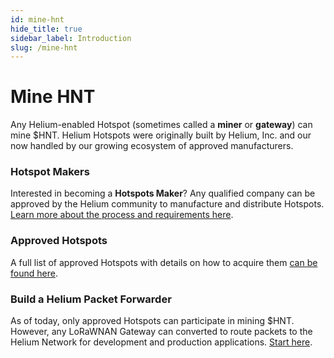 ```yaml
---
id: mine-hnt
hide_title: true
sidebar_label: Introduction
slug: /mine-hnt
---
```



# Mine HNT

Any Helium-enabled Hotspot (sometimes called a **miner** or **gateway**) can mine $HNT. Helium Hotspots were originally built by Helium, Inc. and our now handled by our growing ecosystem of approved manufacturers.

### Hotspot Makers 

Interested in becoming a **Hotspots Maker**? Any qualified company can be approved by the Helium community to manufacture and distribute Hotspots. [Learn more about the process and requirements here](/mine-hnt/hotspot-makers).

### Approved Hotspots 

A full list of approved Hotspots with details on how to acquire them [can be found here](https://www.helium.com/mine).

### Build a Helium Packet Forwarder

As of today, only approved Hotspots can participate in mining $HNT. However, any LoRaWNAN Gateway can converted to route packets to the Helium Network for development and production applications. [Start here](/mine-hnt/build-a-packet-forwarder).